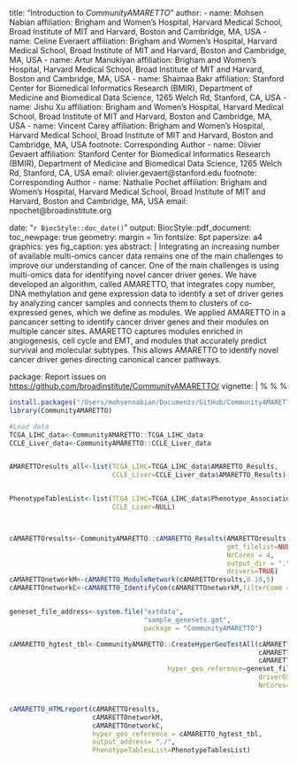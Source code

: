 
title: "Introduction to _CommunityAMARETTO_"
author:
  - name: Mohsen Nabian
    affiliation: Brigham and Women's Hospital, Harvard Medical School, Broad Institute of MIT and Harvard, Boston and Cambridge, MA, USA
  - name: Celine Everaert
    affiliation: Brigham and Women's Hospital, Harvard Medical School, Broad Institute of MIT and Harvard, Boston and Cambridge, MA, USA
  - name: Artur Manukiyan
    affiliation: Brigham and Women's Hospital, Harvard Medical School, Broad Institute of MIT and Harvard, Boston and Cambridge, MA, USA
  - name: Shaimaa Bakr
    affiliation: Stanford Center for Biomedical Informatics Research (BMIR), Department of Medicine and Biomedical Data Science, 1265 Welch Rd, Stanford, CA, USA
  - name: Jishu Xu
    affiliation: Brigham and Women's Hospital, Harvard Medical School, Broad Institute of MIT and Harvard, Boston and Cambridge, MA, USA
  - name: Vincent Carey
    affiliation: Brigham and Women's Hospital, Harvard Medical School, Broad Institute of MIT and Harvard, Boston and Cambridge, MA, USA
    footnote: Corresponding Author
  - name: Olivier Gevaert
    affiliation: Stanford Center for Biomedical Informatics Research (BMIR), Department of Medicine and Biomedical Data Science, 1265 Welch Rd, Stanford, CA, USA
    email: olivier.gevaert@stanford.edu
    footnote: Corresponding Author
  - name: Nathalie Pochet
    affiliation: Brigham and Women's Hospital, Harvard Medical School, Broad Institute of MIT and Harvard, Boston and Cambridge, MA, USA
    email: npochet@broadinstitute.org


date: "`r BiocStyle::doc_date()`"
output:
  BiocStyle::pdf_document:
      toc_newpage: true
geometry: margin = 1in
fontsize: 8pt
papersize: a4
graphics: yes
fig_caption: yes
abstract: |
     Integrating an increasing number of available multi-omics cancer data remains one of the main challenges to improve our understanding of cancer. One of the main challenges is using multi-omics data for identifying novel cancer driver genes. We have developed an algorithm, called AMARETTO, that integrates copy number, DNA methylation and gene expression data to identify a set of driver genes by analyzing cancer samples and connects them to clusters of co-expressed genes, which we define as modules. We applied AMARETTO in a pancancer setting to identify cancer driver genes and their modules on multiple cancer sites. AMARETTO captures modules enriched in angiogenesis, cell cycle and EMT, and modules that accurately predict survival and molecular subtypes. This allows AMARETTO to identify novel cancer driver genes directing canonical cancer pathways.

package: Report issues on [https://github.com/broadinstitute/CommunityAMARETTO/](https://github.com/broadinstitute/CommunityAMARETTO/)
vignette: |
  %\VignetteIndexEntry{CommunityAMARETTO.Rmd}
  %\VignetteEngine{knitr::rmarkdown}
  %\VignetteEncoding{UTF-8}
  \usepackage[utf8]{BiocStyle}


```r
install.packages("/Users/mohsennabian/Documents/GitHub/CommunityAMARETTO",repos = NULL, type = "source")
library(CommunityAMARETTO)

#Load data
TCGA_LIHC_data<-CommunityAMARETTO::TCGA_LIHC_data
CCLE_Liver_data<-CommunityAMARETTO::CCLE_Liver_data


AMARETTOresults_all<-list(TCGA_LIHC=TCGA_LIHC_data$AMARETTO_Results,
                          CCLE_Liver=CCLE_Liver_data$AMARETTO_Results)


PhenotypeTablesList<-list(TCGA_LIHC=TCGA_LIHC_data$Phenotype_Association_table,
                          CCLE_Liver=NULL)



cAMARETTOresults<-CommunityAMARETTO::cAMARETTO_Results(AMARETTOresults_all,
                                                       gmt_filelist=NULL,
                                                       NrCores = 4,
                                                       output_dir = ".",
                                                       drivers=TRUE)
cAMARETTOnetworkM<-cAMARETTO_ModuleNetwork(cAMARETTOresults,0.10,5)
cAMARETTOnetworkC<-cAMARETTO_IdentifyCom(cAMARETTOnetworkM,filterComm = FALSE)


geneset_file_address<-system.file("extdata",
                                  "sample_genesets.gmt",
                                  package = "CommunityAMARETTO")

cAMARETTO_hgtest_tbl<-CommunityAMARETTO::CreateHyperGeoTestAll(cAMARETTOresults,
                                                               cAMARETTOnetworkM,
                                                               cAMARETTOnetworkC,
                                        hyper_geo_reference=geneset_file_address,
                                                               driverGSEA=TRUE,
                                                               NrCores=1)


cAMARETTO_HTMLreport(cAMARETTOresults,
                     cAMARETTOnetworkM,
                     cAMARETTOnetworkC,
                     hyper_geo_reference = cAMARETTO_hgtest_tbl,
                     output_address= "./",
                     PhenotypeTablesList=PhenotypeTablesList)





```

